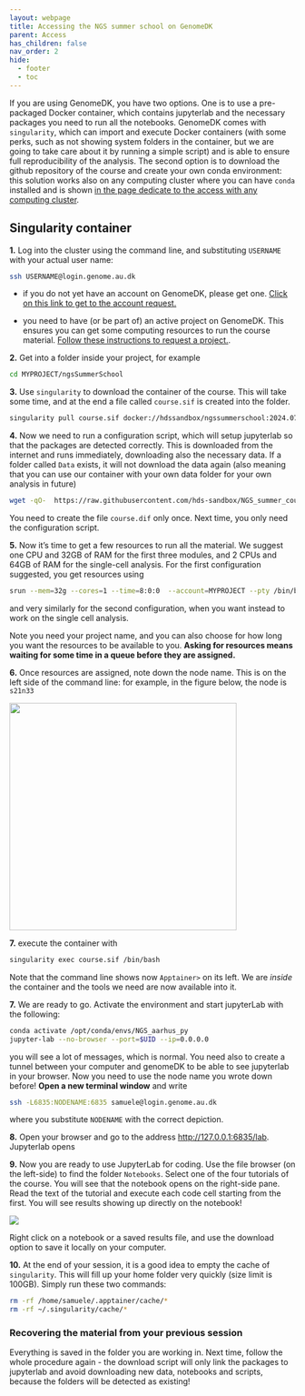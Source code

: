 ```yaml
---
layout: webpage
title: Accessing the NGS summer school on GenomeDK
parent: Access
has_children: false
nav_order: 2
hide:
  - footer
  - toc
---
```


If you are using GenomeDK, you have two options. One is to use a pre-packaged Docker container, which contains jupyterlab and the necessary packages you need to run all the notebooks. GenomeDK comes with `singularity`, which can import and execute Docker containers (with some perks, such as not showing system folders in the container, but we are going to take care about it by running a simple script) and is able to ensure full reproducibility of the analysis. The second option is to download the github repository of the course and create your own conda environment: this solution works also on any computing cluster where you can have `conda` installed and is shown [in the page dedicate to the access with any computing cluster](./otherHPC.qmd).

## Singularity container

**1.** Log into the cluster using the command line, and substituting `USERNAME` with your actual user name:

```.bash
ssh USERNAME@login.genome.au.dk
```

:::{.callout-warning title="Technical prerequisites"}

- if you do not yet have an account on GenomeDK, please get one. [Click on this link to get to the account request.](https://console.genome.au.dk/user-requests/create/)

- you need to have (or be part of) an active project on GenomeDK. This ensures you can get some computing resources to run the course material. [Follow these instructions to request a project.](https://genome.au.dk/docs/projects-and-accounting/#requesting-a-project).

:::

**2.** Get into a folder inside your project, for example

```.bash

cd MYPROJECT/ngsSummerSchool

```

**3.** Use `singularity` to download the container of the course. This will take some time, and at the end a file called `course.sif` is created into the folder.

```.bash

singularity pull course.sif docker://hdssandbox/ngssummerschool:2024.07

```

**4.** Now we need to run a configuration script, which will setup jupyterlab so that the packages are detected correctly. This is downloaded from the internet and runs immediately, downloading also the necessary data. If a folder called `Data` exists, it will not download the data again (also meaning that you can use our container with your own data folder for your own analysis in future)

```.bash

wget -qO-  https://raw.githubusercontent.com/hds-sandbox/NGS_summer_course_Aarhus/docker/scripts/courseMaterial.sh | bash

```

:::{.callout-warning}

You need to create the file `course.dif` only once. Next time, you only need the configuration script.

:::

**5.** Now it's time to get a few resources to run all the material. We suggest one CPU and 32GB of RAM for the first three modules, and 2 CPUs and 64GB of RAM for the single-cell analysis. For the first configuration suggested, you get resources using 

```.bash

srun --mem=32g --cores=1 --time=8:0:0  --account=MYPROJECT --pty /bin/bash

```

and very similarly for the second configuration, when you want instead to work on the single cell analysis. 

:::{.callout-warning}

Note you need your project name, and you can also choose for how long you want the resources to be available to you. **Asking for resources means waiting for some time in a queue before they are assigned.**

:::

**6.** Once resources are assigned, note down the node name. This is on the left side of the command line: for example, in the figure below, the node is `s21n33`

![](../images/genomedkNode.png){fig-align="center" width="400px"}


**7.**  execute the container with 

```.bash
singularity exec course.sif /bin/bash
```

Note that the command line shows now `Apptainer>` on its left. We are *inside* the container and the tools we need are now available into it.


**7.** We are ready to go. Activate the environment and start jupyterLab with the following:

```.bash
conda activate /opt/conda/envs/NGS_aarhus_py
jupyter-lab --no-browser --port=$UID --ip=0.0.0.0
```

you will see a lot of messages, which is normal. You need also to create a tunnel between your computer and genomeDK to be able to see jupyterlab in your browser. Now you need to use the node name you wrote down before! **Open a new terminal window** and write

```.bash

ssh -L6835:NODENAME:6835 samuele@login.genome.au.dk

```

where you substitute `NODENAME` with the correct depiction.

**8.** Open your browser and go to the address [http://127.0.0.1:6835/lab](http://127.0.0.1:6835/lab). Jupyterlab opens


**9.** Now you are ready to use JupyterLab for coding. Use the file browser (on the left-side) to find the folder `Notebooks`. Select one of the four tutorials of the course. You will see that the notebook opens on the right-side pane. Read the text of the tutorial and execute each code cell starting from the first. You will see results showing up directly on the notebook!

![](../images/startNotebook.gif)

:::{.callout-tip}

Right click on a notebook or a saved results file, and use the download option to save it locally on your computer.

:::

**10.** At the end of your session, it is a good idea to empty the cache of `singularity`. This will fill up your home folder very quickly (size limit is 100GB). Simply run these two commands:

```.bash

rm -rf /home/samuele/.apptainer/cache/*
rm -rf ~/.singularity/cache/*

```

### Recovering the material from your previous session

Everything is saved in the folder you are working in. Next time, follow the whole procedure again - the download script will only link the packages to jupyterlab and avoid downloading new data, notebooks and scripts, because the folders will be detected as existing!



 





